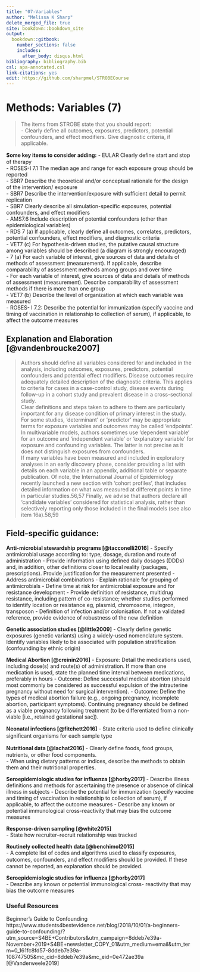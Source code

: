 ---
title: "07-Variables"
author: "Melissa K Sharp"
delete_merged_file: true
site: bookdown::bookdown_site
output:
  bookdown::gitbook:
    number_sections: false 
    includes: 
      after_body: disqus.html
bibliography: bibliography.bib
csl: apa-annotated.csl
link-citations: yes
edit: https://github.com/sharpmel/STROBECourse
---

# Methods: Variables (7)
> The items from STROBE state that you should report:   
-	Clearly define all outcomes, exposures, predictors, potential confounders, and effect modifiers. Give diagnostic criteria, if applicable.

**Some key items to consider adding:** 
-	EULAR Clearly deﬁne start and stop of therapy    
-	ROSES-I 7.1 The median age and range for each exposure group should be reported   
-	SBR7 Describe the theoretical and/or conceptual rationale for the design of the intervention/ exposure  
-	SBR7 Describe the intervention/exposure with sufficient detail to permit replication  
-	SBR7 Clearly describe all simulation-specific exposures, potential confounders, and effect modifiers  
-	AMS7.6 Include description of potential confounders (other than epidemiological variables)  
-	RDS 7 (a) If applicable, clearly define all outcomes, correlates, predictors, potential confounders, effect modifiers, and diagnostic criteria  
-	VET7 (c) For hypothesis-driven studies, the putative causal structure among variables should be described (a diagram is strongly encouraged)  
-	7 (a) For each variable of interest, give sources of data and details of methods of assessment (measurement). If applicable, describe comparability of assessment methods among groups and over time  
-	For each variable of interest, give sources of data and details of methods of assessment
(measurement). Describe comparability of assessment methods if there is more than one group  
-	VET7 (b) Describe the level of organization at which each variable was measured  
-	ROSES- I 7.2: Describe the potential for immunization (specify vaccine and timing of vaccination in relationship to collection of serum), if applicable, to affect the outcome measures   

## Explanation and Elaboration [@vandenbroucke2007]
>Authors should define all variables considered for and included in the analysis, including outcomes, exposures,
predictors, potential confounders and potential effect modifiers. Disease outcomes require adequately detailed description
of the diagnostic criteria. This applies to criteria for cases in a case-control study, disease events during follow-up in a cohort study and prevalent disease in a cross-sectional study.
</br>
Clear definitions and steps taken to adhere to them are particularly important for any disease condition of primary interest in the study. For some studies, ‘determinant’ or ‘predictor’ may be appropriate terms for exposure variables and outcomes may  be called ‘endpoints’. In multivariable models, authors sometimes use ‘dependent variable’ for an outcome and ‘independent variable’ or ‘explanatory variable’ for exposure and confounding variables. The latter is not precise as it does not distinguish exposures from confounders.
</br>
If many variables have been measured and included in exploratory analyses in an early discovery phase, consider
providing a list with details on each variable in an appendix, additional table or separate publication. Of note, the International Journal of Epidemiology recently launched a new section with ‘cohort profiles’, that includes detailed information on what was measured at different points in time in particular studies.56,57 Finally, we advise that authors declare all ‘candidate variables’ considered for statistical analysis, rather than selectively reporting only those included in the final models (see also item 16a).58,59

<h2> Field-specific guidance:</h2>  
**Anti-microbial stewardship programs [@tacconelli2016]**
-	Specify antimicrobial usage according to: type, dosage, duration and route of administration
-	Provide information using defined daily dosages (DDDs) and, in addition, other definitions closer to local reality (packages, prescriptions). Provide justification for the measurement presented
-	Address antimicrobial combinations
-	Explain rationale for grouping of antimicrobials
-	Define time at risk for antimicrobial exposure and for resistance development
-	Provide definition of resistance, multidrug resistance, including pattern of co-resistance; whether studies performed to identify location or resistance eg, plasmid, chromosome, integron, transposon
-	Definition of infection and/or colonisation. If not a validated reference, provide evidence of robustness of the new definition

**Genetic association studies [@little2009]**
-	Clearly define genetic exposures (genetic variants) using a widely-used nomenclature system. Identify variables likely to be associated with population stratification (confounding by ethnic origin)

**Medical Abortion [@creinin2016]**
-	Exposure: Detail the medications used, including dose(s) and route(s) of administration. If more than one medication is used, state the planned time interval between medications, preferably in hours
-	Outcome: Define successful medical abortion (should most commonly be considered as successful expulsion of the intrauterine pregnancy without need for surgical intervention).
-	Outcome: Define the types of medical abortion failure (e.g., ongoing pregnancy, incomplete abortion, participant symptoms). Continuing pregnancy should be defined as a viable pregnancy following treatment (to be differentiated from a non-viable [i.e., retained gestational sac]).

**Neonatal infections [@fitchett2016]**
-	State criteria used to deﬁne clinically signiﬁcant organisms for each sample type </br>

**Nutritional data [@lachat2016]**
-	Clearly deﬁne foods, food groups, nutrients, or other food components.  
-	When using dietary patterns or indices, describe the methods to obtain them and their nutritional properties. </br>

**Seroepidemiologic studies for influenza [@horby2017]**
-	Describe illness definitions and methods for ascertaining the presence or absence of clinical illness in subjects
-	Describe the potential for immunization (specify vaccine and timing of vaccination in relationship to collection of serum), if applicable, to affect the outcome measures
-	Describe any known or potential immunological cross-reactivity that may bias the outcome measures </br>

**Response-driven sampling [@white2015]**  
-	State how recruiter–recruit relationship was tracked  </br>

**Routinely collected health data [@benchimol2015]**  
-	A complete list of codes and algorithms used to classify exposures, outcomes, confounders, and effect modiﬁers should be provided. If these cannot be reported, an explanation should be provided.  </br>

**Seroepidemiologic studies for influenza [@horby2017]**  
-	Describe any known or potential immunological cross- reactivity that may bias the outcome measures  </br>

### Useful Resources
Beginner's Guide to Confounding
https://www.students4bestevidence.net/blog/2018/10/01/a-beginners-guide-to-confounding/?utm_source=S4BE+Contributors&utm_campaign=8ddeb7e39a-November+2019+S4BE+newsletter_COPY_01&utm_medium=email&utm_term=0_161fc8fd57-8ddeb7e39a-108747505&mc_cid=8ddeb7e39a&mc_eid=0e472ae39a
[@Vanderweele2019]

